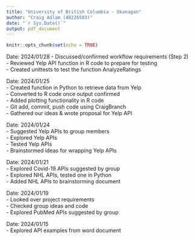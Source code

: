 ```yaml
---
title: "University of British Columbia - Okanagan"
author: "Craig Adlam (48226583)"
date: "`r Sys.Date()`"
output: pdf_document
---
```


```r
knitr::opts_chunk$set(echo = TRUE)
```


Date: 2024/01/28
- Discussed/confirmed workflow requirements (Step 2)  
- Reviewed Yelp API function in R code to prepare for testing  
- Created unittests to test the function AnalyzeRatings

Date: 2024/01/25  
- Created function in Python to retrieve data from Yelp  
- Converted to R code once output confirmed  
- Added plotting functionality in R code  
- Git add, commit, push code using CraigBranch  
- Gathered our ideas & wrote proposal for Yelp API  

Date: 2024/01/24  
- Suggested Yelp APIs to group members  
- Explored Yelp APIs  
- Tested Yelp APIs  
- Brainstormed ideas for wrapping Yelp APIs  

Date: 2024/01/21  
- Explored Covid-19 APIs suggested by group  
- Explored NHL APIs, tested one in Python  
- Added NHL APIs to brainstorming document  

Date: 2024/01/19  
- Looked over project requirements  
- Checked group ideas and code  
- Explored PubMed APIs suggested by group  

Date: 2024/01/15  
- Explored API examples from word document  


















